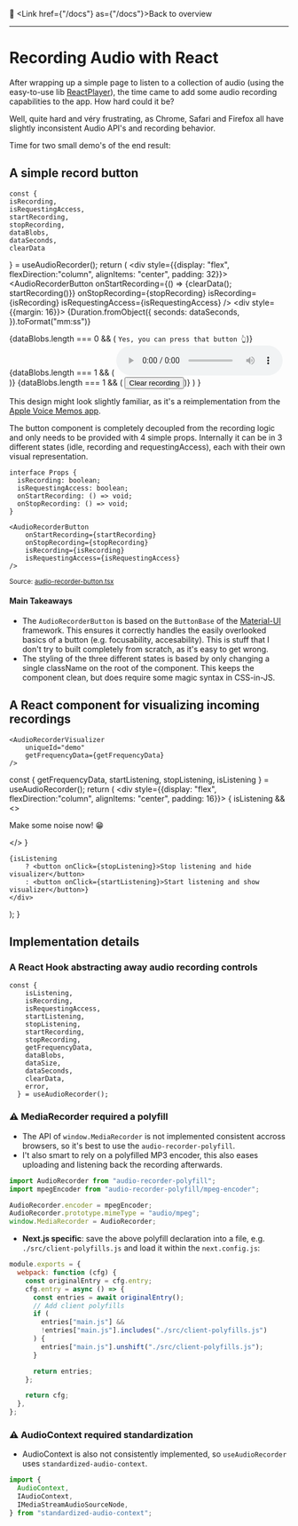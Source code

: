 
<AppContainer maxWidth="sm"><div className="docs-page">

📓 <Link href={"/docs"} as={"/docs"}>Back to overview</Link>

-----

# Recording Audio with React

After wrapping up a simple page to listen to a collection of audio (using the easy-to-use lib [ReactPlayer](https://github.com/CookPete/react-player)), the time came to add some audio recording capabilities to the app. How hard could it be?

Well, quite hard and véry frustrating, as Chrome, Safari and Firefox all have slightly inconsistent Audio API's and recording behavior.

Time for two small demo's of the end result:

## A simple record button

    const {
    isRecording,
    isRequestingAccess,
    startRecording,
    stopRecording,
    dataBlobs,
    dataSeconds,
    clearData
  } = useAudioRecorder();
  return (
      <div style={{display: "flex", flexDirection:"column", alignItems: "center", padding: 32}}>
        <AudioRecorderButton
            onStartRecording={() => {clearData(); startRecording()}}
            onStopRecording={stopRecording}
            isRecording={isRecording}
            isRequestingAccess={isRequestingAccess}
        />
        <div style={{margin: 16}}>
            {Duration.fromObject({
                seconds: dataSeconds,
            }).toFormat("mm:ss")}
        </div>
        {dataBlobs.length === 0 && ( <code>Yes, you can press that button 👆</code>)}
        {dataBlobs.length === 1 && ( <audio src={URL.createObjectURL(dataBlobs[0])} controls></audio>)}
        {dataBlobs.length === 1 && ( <button onClick={clearData}>Clear recording</button>)}
    </div>
  )
}

<AudioRecorderButtonWithState />

This design might look slightly familiar, as it's a reimplementation from the [Apple Voice Memos app](https://support.apple.com/en-us/HT206775).

The button component is completely decoupled from the recording logic and only needs to be provided with 4 simple props. Internally it can be in 3 different states (idle, recording and requestingAccess), each with their own visual representation.

```tsx
interface Props {
  isRecording: boolean;
  isRequestingAccess: boolean;
  onStartRecording: () => void;
  onStopRecording: () => void;
}

<AudioRecorderButton
    onStartRecording={startRecording}
    onStopRecording={stopRecording}
    isRecording={isRecording}
    isRequestingAccess={isRequestingAccess}
/>
```
<sub>

Source: [audio-recorder-button.tsx](https://github.com/jasperhartong/pod/blob/master/src/components/audio-recorder-hook/audio-recorder-button.tsx)

</sub>

#### Main Takeaways

* The `AudioRecorderButton` is based on the `ButtonBase` of the [Material-UI](https://material-ui.com) framework. This ensures it correctly handles the easily overlooked basics of a button (e.g. focusability, accesability). This is stuff that I don't try to built completely from scratch, as it's easy to get wrong.
* The styling of the three different states is based by only changing a single className on the root of the component. This keeps the component clean, but does require some magic syntax in CSS-in-JS.

## A React component for visualizing incoming recordings


```tsx
<AudioRecorderVisualizer
    uniqueId="demo"
    getFrequencyData={getFrequencyData}
/>
```


  const { getFrequencyData, startListening, stopListening, isListening } = useAudioRecorder();
  return (
    <div style={{display: "flex", flexDirection:"column", alignItems: "center", padding: 16}}> 
      { isListening && <>
        <AudioRecorderVisualizer
          uniqueId="demo"
          getFrequencyData={getFrequencyData}
        />
        <p>Make some noise now! 😁</p>
        </>
      }
    
      
    {isListening
        ? <button onClick={stopListening}>Stop listening and hide visualizer</button>
        : <button onClick={startListening}>Start listening and show visualizer</button>}
    </div>
  );
}

<AudioRecorderVisualizerWithState />

## Implementation details

### A React Hook abstracting away audio recording controls

```tsx
const {
    isListening,
    isRecording,
    isRequestingAccess,
    startListening,
    stopListening,
    startRecording,
    stopRecording,
    getFrequencyData,
    dataBlobs,
    dataSize,
    dataSeconds,
    clearData,
    error,
  } = useAudioRecorder();
```

### ⚠️ MediaRecorder required a polyfill

* The API of `window.MediaRecorder` is not implemented consistent accross browsers, so it's best to use the `audio-recorder-polyfill`.
* I't also smart to rely on a polyfilled MP3 encoder, this also eases uploading and listening back the recording afterwards.

```js
import AudioRecorder from "audio-recorder-polyfill";
import mpegEncoder from "audio-recorder-polyfill/mpeg-encoder";

AudioRecorder.encoder = mpegEncoder;
AudioRecorder.prototype.mimeType = "audio/mpeg";
window.MediaRecorder = AudioRecorder;
```

* **Next.js specific**: save the above polyfill declaration into a file, e.g. `./src/client-polyfills.js` and load it within the `next.config.js`:

```js
module.exports = {
  webpack: function (cfg) {
    const originalEntry = cfg.entry;
    cfg.entry = async () => {
      const entries = await originalEntry();
      // Add client polyfills
      if (
        entries["main.js"] &&
        !entries["main.js"].includes("./src/client-polyfills.js")
      ) {
        entries["main.js"].unshift("./src/client-polyfills.js");
      }

      return entries;
    };

    return cfg;
  },
};
```

### ⚠️ AudioContext required standardization

* AudioContext is also not consistently implemented, so `useAudioRecorder` uses `standardized-audio-context`.

```ts
import {
  AudioContext,
  IAudioContext,
  IMediaStreamAudioSourceNode,
} from "standardized-audio-context";
```

</div></AppContainer>